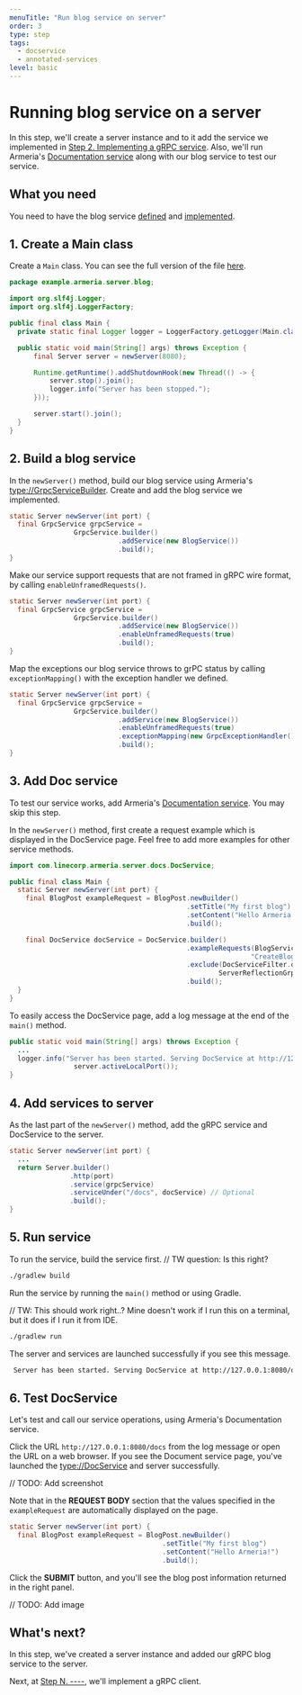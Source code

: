 ```yaml
---
menuTitle: "Run blog service on server"
order: 3
type: step
tags:
  - docservice
  - annotated-services
level: basic
---
```


# Running blog service on a server

In this step, we'll create a server instance and to it add the service we implemented in [Step 2. Implementing a gRPC service](/tutorials/grpc/blog/implement-grpc-service). Also, we'll run Armeria's [Documentation service](/docs/server-docservice) along with our blog service to test our service.

<TutorialSteps current={3} />

## What you need

You need to have the blog service [defined](/tutorials/grpc/blog/define-service) and [implemented](/tutorials/grpc/blog/implement-grpc-service).

## 1. Create a Main class

Create a `Main` class. You can see the full version of the file [here](https://github.com/line/armeria-examples/blob/master/tutorials/rest-api-annotated-service/src/main/java/example/armeria/server/blog/Main.java).

```java filename=Main.java
package example.armeria.server.blog;

import org.slf4j.Logger;
import org.slf4j.LoggerFactory;

public final class Main {
  private static final Logger logger = LoggerFactory.getLogger(Main.class);

  public static void main(String[] args) throws Exception {
      final Server server = newServer(8080);

      Runtime.getRuntime().addShutdownHook(new Thread(() -> {
          server.stop().join();
          logger.info("Server has been stopped.");
      }));

      server.start().join();
  }
}
```

## 2. Build a blog service

In the `newServer()` method, build our blog service using Armeria's <type://GrpcServiceBuilder>. Create and add the blog service we implemented.

```java filename=Main.java
static Server newServer(int port) {
  final GrpcService grpcService =
                GrpcService.builder()
                           .addService(new BlogService())
                           .build();
}
```

Make our service support requests that are not framed in gRPC wire format, by calling `enableUnframedRequests()`.

```java filename=Main.java
static Server newServer(int port) {
  final GrpcService grpcService =
                GrpcService.builder()
                           .addService(new BlogService())
                           .enableUnframedRequests(true)
                           .build();
}
```

Map the exceptions our blog service throws to grPC status by calling `exceptionMapping()` with the exception handler we defined.

```java filename=Main.java
static Server newServer(int port) {
  final GrpcService grpcService =
                GrpcService.builder()
                           .addService(new BlogService())
                           .enableUnframedRequests(true)
                           .exceptionMapping(new GrpcExceptionHandler())
                           .build();
}
```

## 3. Add Doc service

To test our service works, add Armeria's [Documentation service](/docs/server-docservice). You may skip this step.

In the `newServer()` method, first create a request example which is displayed in the DocService page. Feel free to add more examples for other service methods.

```java filename=Main.java highlight=1,6-13
import com.linecorp.armeria.server.docs.DocService;

public final class Main {
  static Server newServer(int port) {
    final BlogPost exampleRequest = BlogPost.newBuilder()
                                            .setTitle("My first blog")
                                            .setContent("Hello Armeria!")
                                            .build();

    final DocService docService = DocService.builder()
                                            .exampleRequests(BlogServiceGrpc.SERVICE_NAME,
                                                            "CreateBlogPost", exampleRequest)
                                            .exclude(DocServiceFilter.ofServiceName(
                                                    ServerReflectionGrpc.SERVICE_NAME))
                                            .build();
  }
}
```

To easily access the DocService page, add a log message at the end of the `main()` method.

```java filename=Main.java highlight=2
public static void main(String[] args) throws Exception {
  ...
  logger.info("Server has been started. Serving DocService at http://127.0.0.1:{}/docs",
                server.activeLocalPort());
}
```

## 4. Add services to server

As the last part of the `newServer()` method, add the gRPC service and DocService to the server.

```java filename=Main.java
static Server newServer(int port) {
  ...
  return Server.builder()
               .http(port)
               .service(grpcService)
               .serviceUnder("/docs", docService) // Optional
               .build();
}
```

## 5. Run service

To run the service, build the service first.
// TW question: Is this right?

```bash
./gradlew build
```

Run the service by running the `main()` method or using Gradle.

// TW: This should work right..? Mine doesn't work if I run this on a terminal, but it does if I run it from IDE.

```bash
./gradlew run
```

The server and services are launched successfully if you see this message.

```bash
 Server has been started. Serving DocService at http://127.0.0.1:8080/docs
```

## 6. Test DocService

Let's test and call our service operations, using Armeria's Documentation service.

Click the URL `http://127.0.0.1:8080/docs` from the log message or open the URL on a web browser. If you see the Document service page, you've launched the <type://DocService> and server successfully.

// TODO: Add screenshot

Note that in the **REQUEST BODY** section that the values specified in the `exampleRequest` are automatically displayed on the page.

```java filename=Main.java highlight=5-8
static Server newServer(int port) {
  final BlogPost exampleRequest = BlogPost.newBuilder()
                                      .setTitle("My first blog")
                                      .setContent("Hello Armeria!")
                                      .build();
```

Click the **SUBMIT** button, and you'll see the blog post information returned in the right panel.

// TODO: Add image

## What's next?

In this step, we've created a server instance and added our gRPC blog service to the server.

Next, at [Step N. ----](/tutorials/grpc/blog/develop-grpc-client), we'll implement a gRPC client.

<TutorialSteps current={3} />
